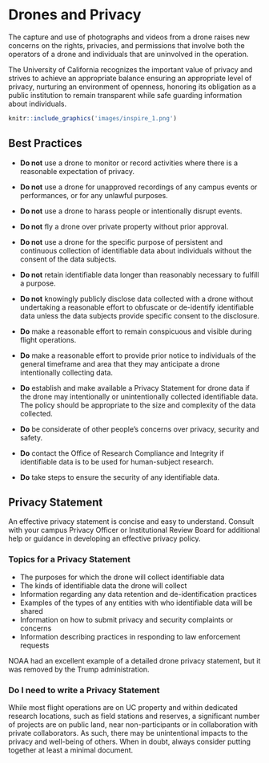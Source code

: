 # Drones and Privacy {#ch-privacy}

The capture and use of photographs and videos from a drone raises new concerns on the rights, privacies, and permissions that involve both the operators of a drone and individuals that are uninvolved in the operation. 

The University of California recognizes the important value of privacy and strives to achieve an appropriate balance ensuring an appropriate level of privacy, nurturing an environment of openness, honoring its obligation as a public institution to remain transparent while safe guarding information about individuals.

```r
knitr::include_graphics('images/inspire_1.png')
```

## Best Practices

- **Do not** use a drone to monitor or record activities where there is a reasonable expectation of privacy.
- **Do not** use a drone for unapproved recordings of any campus events or performances, or for any unlawful purposes.
- **Do not** use a drone to harass people or intentionally disrupt events.
- **Do not** fly a drone over private property without prior approval.
- **Do not** use a drone for the specific purpose of persistent and continuous collection of identifiable data about individuals without the consent of the data subjects.
- **Do not** retain identifiable data longer than reasonably necessary to fulfill a purpose.
- **Do not** knowingly publicly disclose data collected with a drone without undertaking a reasonable effort to obfuscate or de-identify identifiable data unless the data subjects provide specific consent to the disclosure.


- **Do** make a reasonable effort to remain conspicuous and visible during flight operations.
- **Do** make a reasonable effort to provide prior notice to individuals of the general timeframe and area that they may anticipate a drone intentionally collecting data.
- **Do** establish and make available a Privacy Statement for drone data if the drone may intentionally or unintentionally collected identifiable data. The policy should be appropriate to the size and complexity of the data collected.
- **Do** be considerate of other people's concerns over privacy, security and safety.
- **Do** contact the Office of Research Compliance and Integrity if identifiable data is to be used for human-subject research.
- **Do** take steps to ensure the security of any identifiable data.

## Privacy Statement

An effective privacy statement is concise and easy to understand.  Consult with your campus Privacy Officer or Institutional Review Board for additional help or guidance in developing an effective privacy policy.

### Topics for a Privacy Statement

- The purposes for which the drone will collect identifiable data
- The kinds of identifiable data the drone will collect
- Information regarding any data retention and de-identification practices
- Examples of the types of any entities with who identifiable data will be shared
- Information on how to submit privacy and security complaints or concerns
- Information describing practices in responding to law enforcement requests

NOAA had an excellent example of a detailed drone privacy statement, but it was removed by the Trump administration.

### Do I need to write a Privacy Statement

While most flight operations are on UC property and within dedicated research locations, such as field stations and reserves, a significant number of projects are on public land, near non-participants or in collaboration with private collaborators.  As such, there may be unintentional impacts to the privacy and well-being of others.  When in doubt, always consider putting together at least a minimal document.
